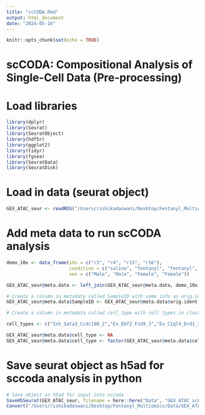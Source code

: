 ```yaml
---
title: "scCODA.Rmd"
output: html_document
date: "2024-05-16"
---
```


```r
knitr::opts_chunk$set(echo = TRUE)
```

# scCODA: Compositional Analysis of Single-Cell Data (Pre-processing)

# Load libraries 
```r
library(dplyr)
library(Seurat)
library(SeuratObject)
library(hdf5r)
library(ggplot2)
library(tidyr)
library(fgsea)
library(SeuratData)
library(SeuratDisk)
```

# Load in data (seurat object)
```r
GEX_ATAC_seur <- readRDS("/Users/rishikadaswani/Desktop/Fentanyl_Multiomics/Data/GEX_ATAC_Seur.rds")
```

# Add meta data to run scCODA analysis
```r
demo_10x <- data_frame(ids = c("r3", "r4", "r15", "r16"),
                       condition = c("saline", "fentanyl", "fentanyl", "saline"), 
                       sex = c("Male", "Male", "Female", "Female"))

GEX_ATAC_seur@meta.data <- left_join(GEX_ATAC_seur@meta.data, demo_10x, by = c("orig.ident" = "ids"))

# Create a column in metadata called SampleID with same info as orig.ident 
GEX_ATAC_seur@meta.data$SampleID <- GEX_ATAC_seur@meta.data$orig.ident

# Create a column in metadata called cell_type with cell types in cluster_annotations (csv can be found in clustering_and_annotation folder) 

cell_types <- c("Inh_Gata3_Ccdc180_2","Ex_Ebf2_Fzd9_3","Ex_C1ql4_Drd1_3","Ex_Onecut3_Spag16_3","Ex_Fbxo40_Kcnk5_1","Fibro_Eya2_Ccdc192_2","Ex_C1ql4_Prdm6","Ex_Plekhg1_Nox4_Kcp_2","Inh_Frm7_Otop1_1","Ex_Ebf2_Layn","Ex_Tfap2b_Ccdc172_Calcr","Endo_Flt1_Lrg1_1","Endo_Flt1_Ssu2_1","Ex_Fibcd1_Psrc1_4","Ex_Crym_Odad2_Fos","Ex_Sim1_Aox3_1","Ex_Ebf2_Crhr2_1")

GEX_ATAC_seur@meta.data$cell_type <- NA
GEX_ATAC_seur@meta.data$cell_type <- factor(GEX_ATAC_seur@meta.data$cell_type, levels = cell_types)
```

# Save seurat object as h5ad for sccoda analysis in python 
```r
# Save object as h5ad for input into sccoda 
SaveH5Seurat(GEX_ATAC_seur, filename = here::here("Data", "GEX_ATAC_scCODA.h5Seurat"))
Convert("/Users/rishikadaswani/Desktop/Fentanyl_Multiomics/Data/GEX_ATAC_scCODA.h5Seurat", dest = "h5ad")
```


